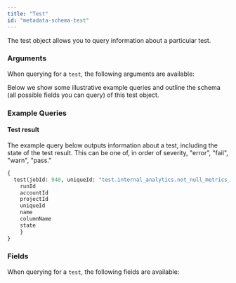 ```yaml
---
title: "Test"
id: "metadata-schema-test"
---
```



The test object allows you to query information about a particular test.

### Arguments

When querying for a `test`, the following arguments are available:

<ArgsTable queryName="test" />

Below we show some illustrative example queries and outline the schema (all possible fields you can query) of this test object.

### Example Queries
#### Test result

The example query below outputs information about a test, including the state of the test result. This can be  one of, in order of severity, "error", "fail", "warn", "pass."

```graphql
{
  test(jobId: 940, uniqueId: "test.internal_analytics.not_null_metrics_id") {
    runId
    accountId
    projectId
    uniqueId
    name
    columnName
    state
    }
}
```

### Fields
When querying for a `test`, the following fields are available:

<SchemaTable nodeName="TestNode" />
